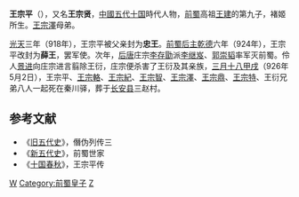 '''王宗平'''（{{bd|？||926年|5月2日|catIdx=W}}），又名'''王宗贤'''，[[中國|中國]][[五代十国|五代十国]]時代人物，[[前蜀|前蜀]]高祖[[王建_(前蜀)|王建]]的第九子，褚姬所生。[[王宗澤|王宗澤]]母弟。

[[光天_(前蜀)|光天]]三年（918年），王宗平被父亲封为'''忠王'''。[[前蜀后主|前蜀后主]][[乾德_(前蜀)|乾德]]六年（924年），王宗平改封为'''薛王'''，罢军使。次年，[[后唐|后唐]]庄宗[[李存勖|李存勖]]派[[李继岌|李继岌]]、[[郭崇韬|郭崇韬]]率军灭前蜀。伶人[[景进|景进]]向庄宗进言翦除王衍，庄宗便杀害了王衍及其亲族，[[三月十八|三月十八]][[甲戌|甲戌]]（926年5月2日），王宗平、[[王宗輅|王宗輅]]、[[王宗紀|王宗紀]]、[[王宗智|王宗智]]、[[王宗澤|王宗澤]]、[[王宗鼎|王宗鼎]]、[[王宗特|王宗特]]、王衍兄弟八人一起死在秦川驿，葬于[[长安县|长安县]]三赵村。

==参考文献==
*《[[旧五代史|旧五代史]]》，僭伪列传三
*《[[新五代史|新五代史]]》，前蜀世家
*《[[十国春秋|十国春秋]]》，王宗平传
 
[[Category:五代十国皇族|W]] 
[[Category:前蜀皇子|Category:前蜀皇子]]
[[Category:王姓|Z]]